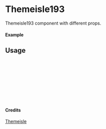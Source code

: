 
<Meta of={Themeisle193} title="Themeisle/Themeisle193" />

# Themeisle193

Themeisle193 component with different props.

#### Example

<Canvas of={Themeisle193.Primary} />

## Usage

```ts
import { Themeisle193 } from "yadl-ui";

const Example = () => {
  return (
      <Themeisle193 />
  );
};

export default Example;
```

#### Credits
[Themeisle](https://themeisle.com/illustrations)
